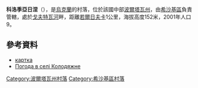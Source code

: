 {{coord|49|56|55|N|34|15|0|E|scale:100000_region:UA|display=title}}

'''科洛季亞日涅'''（{{lang-uk|Колодяжне}}），是[[烏克蘭|烏克蘭]]的村落，位於該國中部[[波爾塔瓦州|波爾塔瓦州]]，由[[希沙基區|希沙基區]]負責管轄，處於[[戈夫特瓦河|戈夫特瓦河]]畔，距離[[若爾日夫卡|若爾日夫卡]]1公里，海拔高度152米，2001年人口9。

==參考資料==
*[http://gska2.rada.gov.ua/pls/z7502/A005?rdat1=26.04.2009&rf7571=26969 картка]{{dead link|date=2018年4月 |bot=InternetArchiveBot |fix-attempted=yes }}
* [http://weather.in.ua/ua/poltavskaja/11108 Погода в селі Колодяжне] {{Wayback|url=http://weather.in.ua/ua/poltavskaja/11108 |date=20111219195638 }}

{{DEFAULTSORT:Колодяжне}}
[[Category:波爾塔瓦州村落|Category:波爾塔瓦州村落]]
[[Category:希沙基區村落|Category:希沙基區村落]]


{{Poltava-geo-stub}}